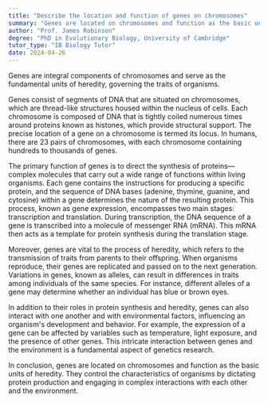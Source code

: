 ```yaml
---
title: "Describe the location and function of genes on chromosomes"
summary: "Genes are located on chromosomes and function as the basic units of heredity, controlling the characteristics of organisms."
author: "Prof. James Robinson"
degree: "PhD in Evolutionary Biology, University of Cambridge"
tutor_type: "IB Biology Tutor"
date: 2024-04-26
---
```


Genes are integral components of chromosomes and serve as the fundamental units of heredity, governing the traits of organisms.

Genes consist of segments of DNA that are situated on chromosomes, which are thread-like structures housed within the nucleus of cells. Each chromosome is composed of DNA that is tightly coiled numerous times around proteins known as histones, which provide structural support. The precise location of a gene on a chromosome is termed its locus. In humans, there are $23$ pairs of chromosomes, with each chromosome containing hundreds to thousands of genes.

The primary function of genes is to direct the synthesis of proteins—complex molecules that carry out a wide range of functions within living organisms. Each gene contains the instructions for producing a specific protein, and the sequence of DNA bases (adenine, thymine, guanine, and cytosine) within a gene determines the nature of the resulting protein. This process, known as gene expression, encompasses two main stages: transcription and translation. During transcription, the DNA sequence of a gene is transcribed into a molecule of messenger RNA (mRNA). This mRNA then acts as a template for protein synthesis during the translation stage.

Moreover, genes are vital to the process of heredity, which refers to the transmission of traits from parents to their offspring. When organisms reproduce, their genes are replicated and passed on to the next generation. Variations in genes, known as alleles, can result in differences in traits among individuals of the same species. For instance, different alleles of a gene may determine whether an individual has blue or brown eyes.

In addition to their roles in protein synthesis and heredity, genes can also interact with one another and with environmental factors, influencing an organism's development and behavior. For example, the expression of a gene can be affected by variables such as temperature, light exposure, and the presence of other genes. This intricate interaction between genes and the environment is a fundamental aspect of genetics research.

In conclusion, genes are located on chromosomes and function as the basic units of heredity. They control the characteristics of organisms by dictating protein production and engaging in complex interactions with each other and the environment.
    